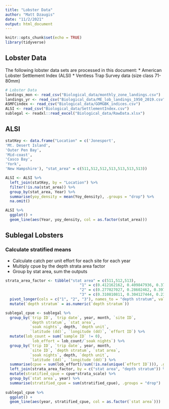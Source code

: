 ```yaml
---
title: "Lobster Data"
author: "Matt Dzaugis"
date: "11/2/2021"
output: html_document
---
```


```r
knitr::opts_chunk$set(echo = TRUE)
library(tidyverse)
```

## Lobster Data

The following lobster data sets are processed in this document:
* American Lobster Settlement Index (ALSI)
* Ventless Trap Survey data (size class 71-80mm)


```r
# Lobster Data
landings_mon <- read_csv("Biological_data/monthly_zone_landings.csv")
landings_yr <- read_csv("Biological_data/ME_lob_landings_1950_2019.csv")
ASMFCindex <- read_csv("Biological_data/GOMGBK_indices.csv")
ALSI <- read_csv("Biological_data/SettlementIndex.csv")
sublegal <- readxl::read_excel("Biological_data/RawData.xlsx")
```

## ALSI

```r

statKey <- data.frame("Location" = c('Jonesport',
'Mt. Desert Island',
'Outer Pen Bay',
'Mid-coast',
'Casco Bay',
'York',
'New Hampshire'), "stat_area" = c(511,512,512,513,513,513,513))

ALSI <- ALSI %>% 
  left_join(statKey, by = "Location") %>% 
  filter(!is.na(stat_area)) %>% 
  group_by(stat_area, Year) %>% 
  summarise(yoy_density = mean(Yoy_density), .groups = "drop") %>% 
  na.omit()

ALSI %>% 
  ggplot() +
  geom_line(aes(Year, yoy_density, col = as.factor(stat_area)))

```


## Sublegal Lobsters

### Calculate stratified means

* Calculate catch per unit effort for each site for each year
* Multiply cpue by the depth strata area factor
* Group by stat area, sum the outputs 


```r

strata_area_factor <- tibble("stat area" = c(511,512,513),
                                 "1" = c(0.412162162, 0.409847936, 0.370152761),
                                 "2" = c(0.277027027, 0.28602462, 0.397179788),
                                 "3" = c(0.310810811, 0.304127444, 0.23266745)) %>% 
  pivot_longer(cols = c("1", "2", "3"), names_to = "depth stratum", values_to = "strata_scale") %>% 
  mutate(`depth stratum` = as.numeric(`depth stratum`))

sublegal_cpue <- sublegal %>% 
  group_by(`trip ID`, `trip date`, year, month, `site ID`, 
           `depth stratum`, `stat area`,
           `soak nights`, depth, `depth unit`, 
           `latitude (dd)`, `longitude (dd)`, `effort ID`) %>% 
  mutate(lob_count = sum(`sample ID` != 0), 
            lob_effort = lob_count/`soak nights`) %>% 
  group_by(`trip ID`, `trip date`, year, month, 
           `site ID`, `depth stratum`, `stat area`,
           `soak nights`, depth, `depth unit`, 
           `latitude (dd)`, `longitude (dd)`) %>% 
  summarise(cpue = sum(lob_effort)/sum(!is.na(unique(`effort ID`))), .groups = "drop") %>% 
  left_join(strata_area_factor, by = c("stat area", "depth stratum")) %>% 
  mutate(stratified_cpue = cpue*strata_scale) %>% 
  group_by(`stat area`, year) %>% 
  summarise(stratified_cpue = sum(stratified_cpue), .groups = "drop")
            
sublegal_cpue %>% 
  ggplot() +
  geom_line(aes(year, stratified_cpue, col = as.factor(`stat area`)))

```


